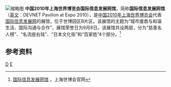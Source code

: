 {{onesource|time=2015-03-22T02:40:49+00:00}}
[[File:DEVNET_Pavilion.jpg|缩略图]]
'''中国2010年上海世界博览会国际信息发展网馆'''，简称'''国际信息发展网馆'''（[[英文|英文]]：DEVNET Pavilion at Expo 2010），是[[中国2010年上海世界博览会|中国2010年上海世界博览会]]代表[[国际信息发展网|国际信息发展网]]的展馆，位于世博园区B片区。该展馆的主题为“城市援救与和谐生活、国际沟通与合作”，展馆荣誉日为9月8日。该展馆共设两层，分为“慈善名人榜”、“名流座右铭”、“日本文化街”和“百家姓”4个部分。<ref>[http://www.expo2010.cn/c/qy_tpl_2148.htm 国际信息发展网馆] {{Wayback|url=http://www.expo2010.cn/c/qy_tpl_2148.htm |date=20130820121900 }}，上海世博会官网</ref>

==参考资料==
{{reflist}}
{{2010年上海世博会展馆}}
[[Category:2010年上海世界博览会|D]]
[[Category:2010年完工建築物|E]]